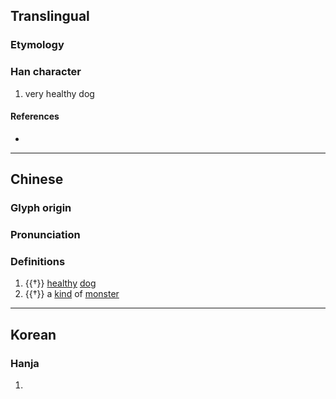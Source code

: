 {{character info}}
==Translingual==

===Etymology===
{{Han compound|犬|t1=dog|粦|c1=s|c2=p|ls=psc}}

===Han character===
{{Han char|rn=94|rad=犬|as=12|sn=15|four=|canj=KHFDQ|ids=⿰犭粦}}

# very healthy dog

====References====
* {{Han ref|kx=0718.170|dkj=20680|dj=1129.290|hdz=21369.070|uh=735C|ud=29532}}

----
==Chinese==
{{zh-forms}}

===Glyph origin===
{{Han etym}}
{{Han compound|犬|t1=dog|粦|c1=s|c2=p|ls=psc}}

===Pronunciation===
{{zh-pron
|m=lín
|mc=y
|oc=y
|cat=n
}}

===Definitions===
{{zh-hanzi}}

# {{†}} [[healthy]] [[dog]]
# {{†}} a [[kind]] of [[monster]]

----

==Korean==

===Hanja===
{{ko-hanja|hangeul=[[린]]>[[인]]|eumhun=|rv=rin>in|mr=rin>in|y=lin>in}}

# {{rfdef|ko|sort=犬12}}